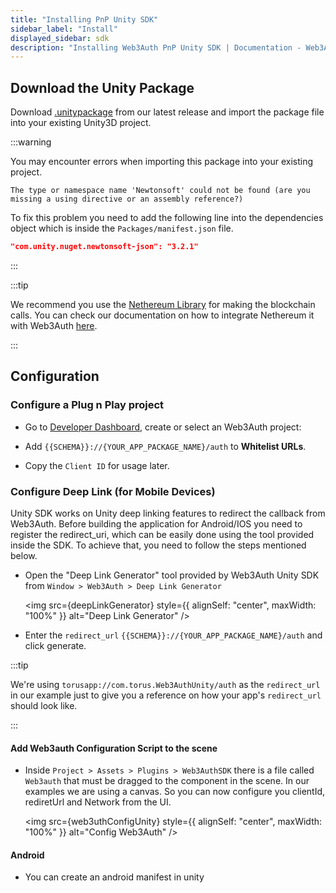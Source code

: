 ```yaml
---
title: "Installing PnP Unity SDK"
sidebar_label: "Install"
displayed_sidebar: sdk
description: "Installing Web3Auth PnP Unity SDK | Documentation - Web3Auth"
---
```



## Download the Unity Package

Download [.unitypackage](https://github.com/Web3Auth/web3auth-unity-sdk/releases/tag/3.0.0) from our
latest release and import the package file into your existing Unity3D project.

:::warning

You may encounter errors when importing this package into your existing project.

`The type or namespace name 'Newtonsoft' could not be found (are you missing a using directive or an assembly reference?)`

To fix this problem you need to add the following line into the dependencies object which is inside
the `Packages/manifest.json` file.

```json title="/Packages/manifest.json"
"com.unity.nuget.newtonsoft-json": "3.2.1"
```

:::

:::tip

We recommend you use the
[Nethereum Library](https://docs.nethereum.com/en/latest/unity3d-introduction/) for making the
blockchain calls. You can check our documentation on how to integrate Nethereum it with Web3Auth
[here](/connect-blockchain/evm/ethereum/unity).

:::

## Configuration

### Configure a Plug n Play project

- Go to [Developer Dashboard](https://dashboard.web3auth.io/), create or select an Web3Auth project:

- Add `{{SCHEMA}}://{YOUR_APP_PACKAGE_NAME}/auth` to **Whitelist URLs**.

- Copy the `Client ID` for usage later.

### Configure Deep Link (for Mobile Devices)

Unity SDK works on Unity deep linking features to redirect the callback from Web3Auth. Before
building the application for Android/IOS you need to register the redirect_uri, which can be easily
done using the tool provided inside the SDK. To achieve that, you need to follow the steps mentioned
below.

- Open the "Deep Link Generator" tool provided by Web3Auth Unity SDK from
  `Window > Web3Auth > Deep Link Generator`

  <img
    src={deepLinkGenerator}
    style={{ alignSelf: "center", maxWidth: "100%" }}
    alt="Deep Link Generator"
  />

- Enter the `redirect_url` `{{SCHEMA}}://{YOUR_APP_PACKAGE_NAME}/auth` and click generate.

:::tip

We're using `torusapp://com.torus.Web3AuthUnity/auth` as the `redirect_url` in our example just to
give you a reference on how your app's `redirect_url` should look like.

:::

#### Add Web3auth Configuration Script to the scene

- Inside `Project > Assets > Plugins > Web3AuthSDK` there is a file called `Web3auth` that must be
  dragged to the component in the scene. In our examples we are using a canvas. So you can now
  configure you clientId, rediretUrl and Network from the UI.

  <img
    src={web3uthConfigUnity}
    style={{ alignSelf: "center", maxWidth: "100%" }}
    alt="Config Web3Auth"
  />

#### Android

- You can create an android manifest in unity
